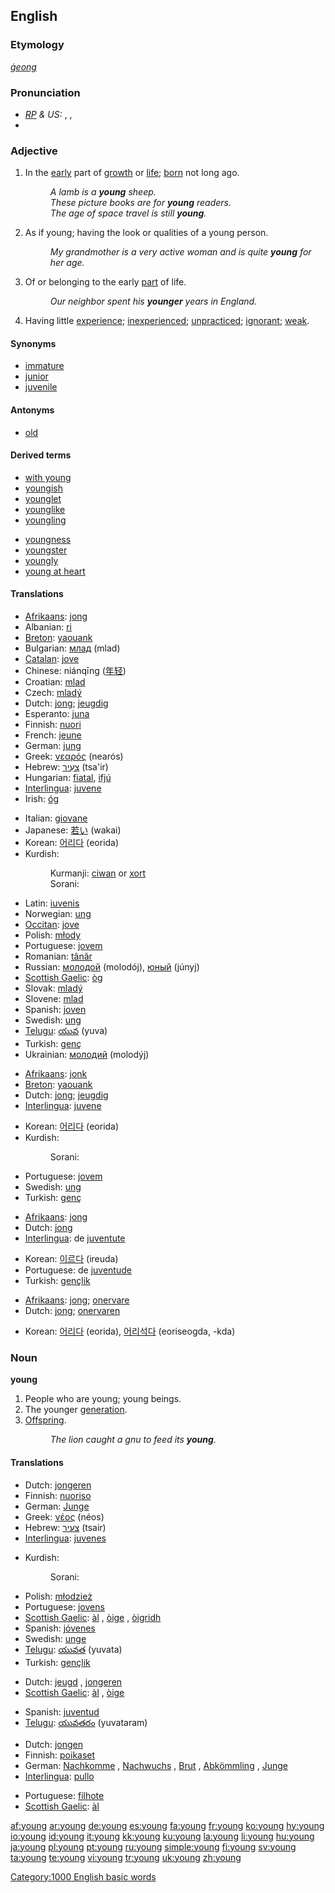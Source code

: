 {{wikipedia}}
{{see|Young}}
==English==

{{rank|get|eyes|hand|152|young|place|give|ever}}

===Etymology===
{{OE.}} ''[[ġeong]]''

===Pronunciation===
* ''[[RP]] & US:'' {{AHD|yŭng}}, {{IPA|/jʌŋ/}}, {{SAMPA|/jVN/}}
* {{audio|en-us-young.ogg|Audio (US)}}

===Adjective===
{{en-adj|younger|youngest}}

# In the [[early]] part of [[growth]] or [[life]]; [[born]] not long ago.
#: ''A lamb is a '''young''' sheep.''
#: ''These picture books are for '''young''' readers.''
#: ''The age of space travel is still '''young'''.''
# As if young; having the look or qualities of a young person.
#: ''My grandmother is a very active woman and is quite '''young''' for her age.''
# Of or belonging to the early [[part]] of life.
#: ''Our neighbor spent his '''younger''' years in England.''
# Having little [[experience]]; [[inexperienced]]; [[unpracticed]]; [[ignorant]]; [[weak]].

====Synonyms====
* [[immature]]
* [[junior]]
* [[juvenile]]

====Antonyms====
* [[old]]

====Derived terms====
{{top2}}
* [[with young]]
* [[youngish]]
* [[younglet]]
* [[younglike]]
* [[youngling]]
{{mid2}}
* [[youngness]]
* [[youngster]]
* [[youngly]]
* [[young at heart]]
{{bottom2}}

====Translations====
{{trans-top|in the early part of life or growth}}
* [[Afrikaans]]: [[jong]]
* Albanian: [[ri]]
* [[Breton]]: [[yaouank]]
* Bulgarian: [[млад]] (mlad)
* [[Catalan]]: [[jove]]
* Chinese: niánqīng ([[年轻]])
* Croatian: [[mlad]]
* Czech: [[mladý]] {{m}}
* Dutch: [[jong]]; [[jeugdig]]
* Esperanto: [[juna]]
* Finnish: [[nuori]]
* French: [[jeune]] {{m|f}}
* German: [[jung]]
* Greek: [[νεαρός]] (nearós)
* Hebrew: [[צעיר|צָעִיר]] (tsa'ir)
* Hungarian: [[fiatal]], [[ifjú]]
* [[Interlingua]]: [[juvene]]
* Irish: [[óg]]
{{trans-mid}}
* Italian: [[giovane]]
* Japanese: [[若い]] (wakai)
* Korean: [[어리다]] (eorida)
* Kurdish:
*: Kurmanji: [[ciwan]] or [[xort]]
*: Sorani: {{t|ku|گه‌نج|sc=KUchar|tr=ganj}}
* Latin: [[iuvenis]] {{m|f}}
* Norwegian: [[ung]]
* [[Occitan]]: [[jove]]
* Polish: [[młody]]
* Portuguese: [[jovem]]
* Romanian: [[tânăr]]
* Russian: [[молодой]] (molodój), [[юный]] (júnyj)
* [[Scottish Gaelic]]: [[òg]]
* Slovak: [[mladý]]
* Slovene: [[mlad]]
* Spanish: [[joven]]
* Swedish: [[ung]]
* [[Telugu]]: [[యువ]] (yuva)
* Turkish: [[genç]]
* Ukrainian: [[молодий]] (molodýj) {{m}}
{{trans-bottom}}

{{trans-top|as if young}}
* [[Afrikaans]]: [[jonk]]
* [[Breton]]: [[yaouank]]
* Dutch: [[jong]]; [[jeugdig]]
* [[Interlingua]]: [[juvene]]
{{trans-mid}}
* Korean: [[어리다]] (eorida)
* Kurdish:
*: Sorani: {{t|ku|گه‌نج|sc=KUchar|tr=ganj}}
* Portuguese: [[jovem]]
* Swedish: [[ung]]
* Turkish: [[genç]]
{{trans-bottom}}

{{trans-top|belonging in the early part of life}}
* [[Afrikaans]]: [[jong]]
* Dutch: [[jong]]
* [[Interlingua]]: de [[juventute]]
{{trans-mid}}
* Korean: [[이르다]] (ireuda)
* Portuguese: de [[juventude]]
* Turkish: [[gençlik]]
{{trans-bottom}}

{{trans-top|having little experience}}
* [[Afrikaans]]: [[jong]]; [[onervare]]
* Dutch: [[jong]]; [[onervaren]]
{{trans-mid}}
* Korean: [[어리다]] (eorida), [[어리석다]] (eoriseogda, -kda)
{{trans-bottom}}

===Noun===
'''young''' {{p}}

# People who are young; young beings.
# The younger [[generation]].
# [[Offspring]].
#: ''The lion caught a gnu to feed its '''young'''.''

====Translations====
{{trans-top|people who are young}}
* Dutch: [[jongeren]] {{m|p}}
* Finnish: [[nuoriso]]
* German: [[Junge]]
* Greek: [[νέος]] (néos)
* Hebrew: [[צעיר]] (tsair)
* [[Interlingua]]: [[juvenes]]
{{trans-mid}}
* Kurdish:
*: Sorani: {{t|ku|گه‌نج|sc=KUchar|tr=ganj}}
* Polish: [[młodzież]] {{f}}
* Portuguese: [[jovens]]
* [[Scottish Gaelic]]: [[àl]] {{m}}, [[òige]] {{f}}, [[òigridh]] {{f}}
* Spanish: [[jóvenes]]
* Swedish: [[unge]]
* [[Telugu]]: [[యువత]] (yuvata)
* Turkish: [[gençlik]]
{{trans-bottom}}

{{trans-top|the younger generation}}
* Dutch: [[jeugd]] {{m}}, [[jongeren]] {{m|p}}
* [[Scottish Gaelic]]: [[àl]] {{m}}, [[òige]] {{f}}
{{trans-mid}}
* Spanish: [[juventud]] {{f}}
* [[Telugu]]: [[యువతరం]] (yuvataram)
{{trans-bottom}}

{{trans-top|offspring}}
* Dutch: [[jongen]] {{p}}
* Finnish: [[poikaset]]
* German: [[Nachkomme]] {{m}}, [[Nachwuchs]] {{m}}, [[Brut]] {{f}}, [[Abkömmling]] {{m}}, [[Junge]] {{n}}
* [[Interlingua]]: [[pullo]]
{{trans-mid}}
* Portuguese: [[filhote]]
* [[Scottish Gaelic]]: [[àl]] {{m}}
{{trans-bottom}}

[[Category:1000 English basic words]]

[[af:young]]
[[ar:young]]
[[de:young]]
[[es:young]]
[[fa:young]]
[[fr:young]]
[[ko:young]]
[[hy:young]]
[[io:young]]
[[id:young]]
[[it:young]]
[[kk:young]]
[[ku:young]]
[[la:young]]
[[li:young]]
[[hu:young]]
[[ja:young]]
[[pl:young]]
[[pt:young]]
[[ru:young]]
[[simple:young]]
[[fi:young]]
[[sv:young]]
[[ta:young]]
[[te:young]]
[[vi:young]]
[[tr:young]]
[[uk:young]]
[[zh:young]]